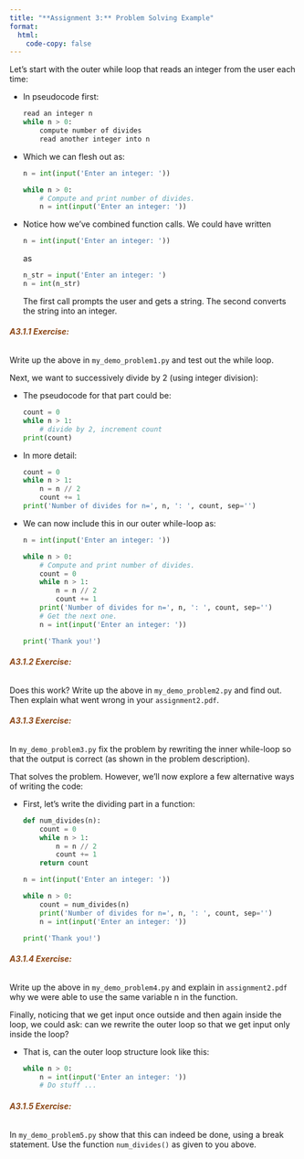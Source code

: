```yaml
---
title: "**Assignment 3:** Problem Solving Example"
format:
  html:
    code-copy: false
---
```


<html>
<head>
    <style>
        body {
            -webkit-user-select: none; /* Safari */
            -moz-user-select: none; /* Firefox */
            -ms-user-select: none; /* IE10+/Edge */
            user-select: none; /* Standard */
        }
    </style>
</head>
<body>

Let's start with the outer while loop that reads an integer from the user each time:

- In pseudocode first:
    
    ```python
    read an integer n
    while n > 0:
        compute number of divides
        read another integer into n
    ```

- Which we can flesh out as:
    
    ```python
    n = int(input('Enter an integer: '))

    while n > 0:
        # Compute and print number of divides.
        n = int(input('Enter an integer: '))
    ```

- Notice how we've combined function calls. We could have written
    
    ```python
    n = int(input('Enter an integer: '))
    ```
    as
    
    ```python
    n_str = input('Enter an integer: ')
    n = int(n_str)
    ```
The first call prompts the user and gets a string. The second converts the string into an integer.

:::{.callout-caution appearance="simple" icon="false"}
###### <span style="color:#8B4513;">**A3.1.1 Exercise:** </span>
Write up the above in `my_demo_problem1.py` and test out the while loop.
:::

Next, we want to successively divide by 2 (using integer division):

- The pseudocode for that part could be:
 
    ```python
    count = 0
    while n > 1:
        # divide by 2, increment count
    print(count)
    ```

- In more detail:
    
    ```python
    count = 0
    while n > 1:
        n = n // 2
        count += 1
    print('Number of divides for n=', n, ': ', count, sep='')
    ```

- We can now include this in our outer while-loop as:
    
    ```python
    n = int(input('Enter an integer: '))

    while n > 0:
        # Compute and print number of divides.
        count = 0
        while n > 1:
            n = n // 2
            count += 1
        print('Number of divides for n=', n, ': ', count, sep='')
        # Get the next one.
        n = int(input('Enter an integer: '))

    print('Thank you!')
    ```

:::{.callout-caution appearance="simple" icon="false"}
###### <span style="color:#8B4513;">**A3.1.2 Exercise:** </span>
Does this work? Write up the above in `my_demo_problem2.py` and find out. Then explain what went wrong in your `assignment2.pdf`.
:::

:::{.callout-caution appearance="simple" icon="false"}
###### <span style="color:#8B4513;">**A3.1.3 Exercise:** </span>
In `my_demo_problem3.py` fix the problem by rewriting the inner while-loop so that the output is correct (as shown in the problem description).
:::

That solves the problem. However, we'll now explore a few alternative ways of writing the code:

- First, let's write the dividing part in a function:
    
    ```python
    def num_divides(n):
        count = 0
        while n > 1:
            n = n // 2
            count += 1
        return count

    n = int(input('Enter an integer: '))

    while n > 0:
        count = num_divides(n)
        print('Number of divides for n=', n, ': ', count, sep='')
        n = int(input('Enter an integer: '))

    print('Thank you!')
    ```

:::{.callout-caution appearance="simple" icon="false"}
###### <span style="color:#8B4513;">**A3.1.4 Exercise:** </span>
Write up the above in `my_demo_problem4.py` and explain in `assignment2.pdf` why we were able to use the same variable n in the function.
:::


Finally, noticing that we get input once outside and then again inside the loop, we could ask: can we rewrite the outer loop so that we get input only inside the loop?

- That is, can the outer loop structure look like this:
    
    ```python
    while n > 0:
        n = int(input('Enter an integer: '))
        # Do stuff ...
    ```

:::{.callout-caution appearance="simple" icon="false"}
###### <span style="color:#8B4513;">**A3.1.5 Exercise:** </span>
In `my_demo_problem5.py` show that this can indeed be done, using a break statement. Use the function `num_divides()` as given to you above.
:::

